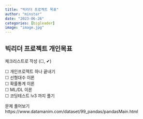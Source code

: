 ```yaml
---
title: "빅리더 프로젝트 목표"
author: "minstar"
date: "2023-06-26"
categories: [bigleader]
image: "image.jpg"
---
```

## 빅리더 프로젝트 개인목표
<p>체크리스트로 작성 (☐, ✔)</p>

☐ 개인프로젝트 하나 끝내기 <br>
☐ 선형대수 이론 <br>
☐ 확률통계 이론 <br>
☐ ML/DL 이론 <br>
☐ 코딩테스트 lv3 까지 풀기 <br>

문제 풀어보기 <br>
https://www.datamanim.com/dataset/99_pandas/pandasMain.html

